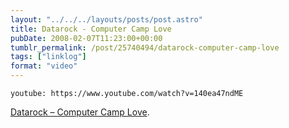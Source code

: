 ```yaml
---
layout: "../../../layouts/posts/post.astro"
title: Datarock - Computer Camp Love
pubDate: 2008-02-07T11:23:00+00:00
tumblr_permalink: /post/25740494/datarock-computer-camp-love
tags: ["linklog"]
format: "video"
---
```


`youtube: https://www.youtube.com/watch?v=140ea47ndME`

[Datarock &#8211; Computer Camp Love][1].

[1]: https://www.youtube.com/watch?v=140ea47ndME
